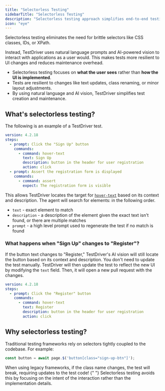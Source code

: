 ```yaml
---
title: "Selectorless Testing"
sidebarTitle: "Selectorless Testing"
description: "Selectorless testing approach simplifies end-to-end testing by using natural language and AI vision."
icon: "eye"
---
```


Selectorless testing eliminates the need for brittle selectors like CSS classes, IDs, or XPath.

Instead, TestDriver uses natural language prompts and AI-powered vision to interact with applications as a user would. This makes tests more resilient to UI changes and reduces maintenance overhead.

- Selectorless testing focuses on **what the user sees** rather than **how the UI is implemented**.
- Tests are resilient to changes like text updates, class renaming, or minor layout adjustments.
- By using natural language and AI vision, TestDriver simplifies test creation and maintenance.

## What's selectorless testing?

The following is an example of a TestDriver test.

```yaml
version: 4.2.18
steps:
  - prompt: Click the "Sign Up" button
    commands:
      - command: hover-text
        text: Sign Up
        description: button in the header for user registration
        action: click
  - prompt: Assert the registration form is displayed
    commands:
      - command: assert
        expect: The registration form is visible
```

This allows TestDriver locates the target for [`hover-text`](/commands/hover-text) based on its context and description. The agent will search for elements: in the following order.

- `text` - exact element to match
- `description` - a description of the element given the exact text isn't found, or there are multiple matches
- `prompt` - a high level prompt used to regenerate the test if no match is found

### What happens when "Sign Up" changes to "Register"?

If the button text changes to "Register," TestDriver's AI vision will still locate the button based on its context and description. You don't need to update the test manually.
TestDriver will then update the test to reflect the new UI by modifying the `text` field. Then, it will open a new pull request with the changes.

```yaml
version: 4.2.18
steps:
  - prompt: Click the "Register" button
    commands:
      - command: hover-text
        text: Register
        description: button in the header for user registration
        action: click
```

## Why selectorless testing?

Traditional testing frameworks rely on selectors tightly coupled to the codebase.
For example:

```javascript
const button = await page.$('button[class="sign-up-btn"]');
```

<Warning>
  When using legacy frameworks, if the class name changes, the test will break,
  requiring updates to the test code!
</Warning>{" "}

<Check>
  Selectorless testing avoids this by focusing on the intent of the interaction
  rather than the implementation details.
</Check>
